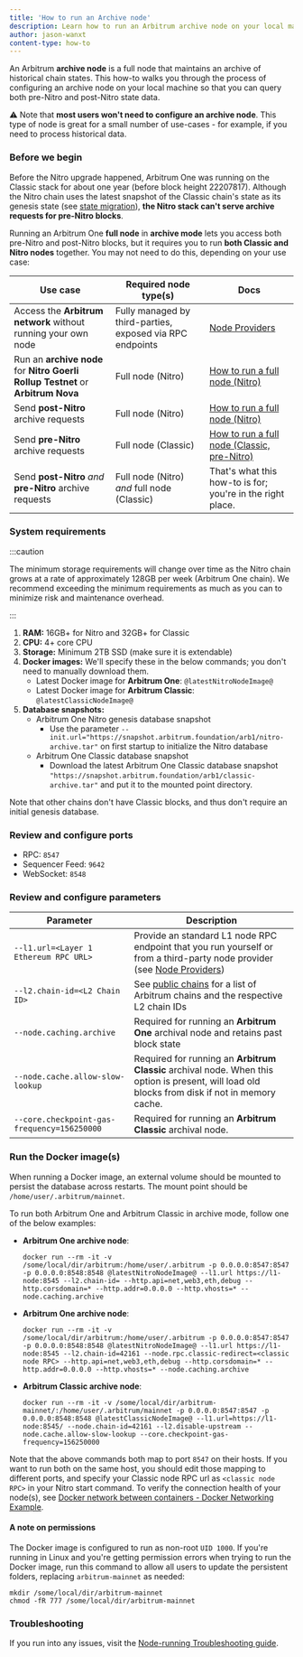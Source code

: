 ```yaml
---
title: 'How to run an Archive node'
description: Learn how to run an Arbitrum archive node on your local machine.
author: jason-wanxt
content-type: how-to
---
```


An Arbitrum **archive node** is a full node that maintains an archive of historical chain states. This how-to walks you through the process of configuring an archive node on your local machine so that you can query both pre-Nitro and post-Nitro state data.

⚠️ Note that **most users won't need to configure an archive node**. This type of node is great for a small number of use-cases - for example, if you need to process historical data.

### Before we begin

Before the Nitro upgrade happened, Arbitrum One was running on the Classic stack for about one year (before block height 22207817). Although the Nitro chain uses the latest snapshot of the Classic chain's state as its genesis state (see [state migration](../../migration/state-migration.mdx)), **the Nitro stack can't serve archive requests for pre-Nitro blocks**.

Running an Arbitrum One **full node** in **archive mode** lets you access both pre-Nitro and post-Nitro blocks, but it requires you to run **both Classic and Nitro nodes** together. You may not need to do this, depending on your use case:

| Use case                                                                         | Required node type(s)                                     | Docs                                                                        |
| -------------------------------------------------------------------------------- | --------------------------------------------------------- | --------------------------------------------------------------------------- |
| Access the **Arbitrum network** without running your own node                    | Fully managed by third-parties, exposed via RPC endpoints | [Node Providers](../node-providers.mdx)                                      |
| Run an **archive node** for **Nitro Goerli Rollup Testnet** or **Arbitrum Nova** | Full node (Nitro)                                         | [How to run a full node (Nitro)](../running-a-node.md)                       |
| Send **post-Nitro** archive requests                                             | Full node (Nitro)                                         | [How to run a full node (Nitro)](../running-a-node.md)                       |
| Send **pre-Nitro** archive requests                                              | Full node (Classic)                                       | [How to run a full node (Classic, pre-Nitro)](./running-a-classic-node.mdx) |
| Send **post-Nitro** _and_ **pre-Nitro** archive requests                         | Full node (Nitro) _and_ full node (Classic)               | That's what this how-to is for; you're in the right place.                  |

### System requirements

:::caution

The minimum storage requirements will change over time as the Nitro chain grows at a rate of approximately 128GB per week (Arbitrum One chain). We recommend exceeding the minimum requirements as much as you can to minimize risk and maintenance overhead.

:::

1. **RAM:** 16GB+ for Nitro and 32GB+ for Classic
2. **CPU:** 4+ core CPU
3. **Storage:** Minimum 2TB SSD (make sure it is extendable)
4. **Docker images:** We'll specify these in the below commands; you don't need to manually download them.
   - Latest Docker image for **Arbitrum One**: <code>@latestNitroNodeImage@</code>
   - Latest Docker image for **Arbitrum Classic**: <code>@latestClassicNodeImage@</code>
5. **Database snapshots:**
   - Arbitrum One Nitro genesis database snapshot
     - Use the parameter `--init.url="https://snapshot.arbitrum.foundation/arb1/nitro-archive.tar"` on first startup to initialize the Nitro database
   - Arbitrum One Classic database snapshot
     - Download the latest Arbitrum One Classic database snapshot `"https://snapshot.arbitrum.foundation/arb1/classic-archive.tar"` and put it to the mounted point directory.

Note that other chains don't have Classic blocks, and thus don't require an initial genesis database.

### Review and configure ports

<!-- todo: explain why these ports are important and what action needs to be taken - do rules need to be configured? -->
<!-- todo: format into a table  -->

- RPC: `8547`
- Sequencer Feed: `9642`
- WebSocket: `8548`

### Review and configure parameters

| Parameter                                   | Description                                                                                                                                     |
| ------------------------------------------- | ----------------------------------------------------------------------------------------------------------------------------------------------- |
| `--l1.url=<Layer 1 Ethereum RPC URL>`       | Provide an standard L1 node RPC endpoint that you run yourself or from a third-party node provider (see [Node Providers](../node-providers.mdx)) |
| `--l2.chain-id=<L2 Chain ID>`               | See [public chains](../../public-chains.mdx) for a list of Arbitrum chains and the respective L2 chain IDs                                         |
| `--node.caching.archive`                    | Required for running an **Arbitrum One** archival node and retains past block state                                                             |
| `--node.cache.allow-slow-lookup`            | Required for running an **Arbitrum Classic** archival node. When this option is present, will load old blocks from disk if not in memory cache. |
| `--core.checkpoint-gas-frequency=156250000` | Required for running an **Arbitrum Classic** archival node.                                                                                     |

### Run the Docker image(s)

<!-- this is the procedure part, so we can focus on steps to take, and move "conceptual information" into a dedicated concept doc -->
<!-- Arbitrum One has been upgraded to Nitro, the latest Arbitrum tech stack; "Arbitrum Classic" is our term for the old, pre-Nitro tech stack. The Nitro node databases have the raw data of all blocks, including pre-Nitro blocks. However, Nitro nodes cannot execute anything on pre-Nitro blocks. Arbitrum Nova started as a Nitro chain, so has no classic blocks. -->

When running a Docker image, an external volume should be mounted to persist the database across restarts. The mount point should be `/home/user/.arbitrum/mainnet`.

<!-- todo: does the user need to do anything to configure the mount point, or is this handled by the below docker commands? -->

To run both Arbitrum One and Arbitrum Classic in archive mode, follow one of the below examples:

- **Arbitrum One archive node**: <!-- todo: when should I choose the first one over the second one? what do they do differently? -->
  ```shell
  docker run --rm -it -v /some/local/dir/arbitrum:/home/user/.arbitrum -p 0.0.0.0:8547:8547 -p 0.0.0.0:8548:8548 @latestNitroNodeImage@ --l1.url https://l1-node:8545 --l2.chain-id= --http.api=net,web3,eth,debug --http.corsdomain=* --http.addr=0.0.0.0 --http.vhosts=* --node.caching.archive
  ```
- **Arbitrum One archive node**:
  ```shell
  docker run --rm -it -v /some/local/dir/arbitrum:/home/user/.arbitrum -p 0.0.0.0:8547:8547 -p 0.0.0.0:8548:8548 @latestNitroNodeImage@ --l1.url https://l1-node:8545 --l2.chain-id=42161 --node.rpc.classic-redirect=<classic node RPC> --http.api=net,web3,eth,debug --http.corsdomain=* --http.addr=0.0.0.0 --http.vhosts=* --node.caching.archive
  ```
- **Arbitrum Classic archive node**:
  ```shell
  docker run --rm -it -v /some/local/dir/arbitrum-mainnet/:/home/user/.arbitrum/mainnet -p 0.0.0.0:8547:8547 -p 0.0.0.0:8548:8548 @latestClassicNodeImage@ --l1.url=https://l1-node:8545/ --node.chain-id=42161 --l2.disable-upstream --node.cache.allow-slow-lookup --core.checkpoint-gas-frequency=156250000
  ```

Note that the above commands both map to port `8547` on their hosts. If you want to run both on the same host, you should edit those mapping to different ports, and specify your Classic node RPC url as `<classic node RPC>` in your Nitro start command. To verify the connection health of your node(s), see [Docker network between containers - Docker Networking Example](https://www.middlewareinventory.com/blog/docker-network-example/).

#### A note on permissions

The Docker image is configured to run as non-root `UID 1000`. If you're running in Linux and you're getting permission errors when trying to run the Docker image, run this command to allow all users to update the persistent folders, replacing `arbitrum-mainnet` as needed:

```shell
mkdir /some/local/dir/arbitrum-mainnet
chmod -fR 777 /some/local/dir/arbitrum-mainnet
```

<!-- todo: FAQ -->

### Troubleshooting

If you run into any issues, visit the [Node-running Troubleshooting guide](../troubleshooting-running-nodes).
